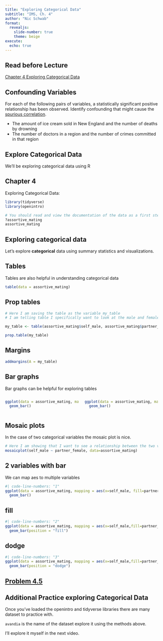 ```yaml
---
title: "Exploring Categorical Data"
subtitle: "IMS, Ch. 4"
author: "Nic Schwab"
format:
  revealjs: 
    slide-number: true
    theme: beige
execute: 
  echo: true
---
```


## Read before Lecture

[Chapter 4 Exploring Categorical Data](https://openintro-ims.netlify.app/explore-categorical)

## Confounding Variables

For each of the following pairs of variables, a statistically significant positive relationship has been observed. Identify confounding that might cause the [spurious correlation](https://en.wikipedia.org/wiki/Spurious_relationship).

::: incremental
-   The amount of ice cream sold in New England and the number of deaths by drowning
-   The number of doctors in a region and the number of crimes committed in that region

:::

## Explore Categorical Data

We'll be exploring categorical data using R

## Chapter 4

Exploring Categorical Data:

```r
library(tidyverse)
library(openintro)

# You should read and view the documentation of the data as a first step to exploring it. 
?assortive_mating
assortive_mating
```

## Exploring categorical data {#sec-explore-categorical}

Let's explore **categorical** data using summary statistics and visualizations.

## Tables

Tables are also helpful in understanding categorical data

```r
table(data = assortive_mating)
```

## Prop tables

```r
# Here I am saving the table as the variable my_table
# I am telling table I specifically want to look at the male and female variables.

my_table <- table(assortive_mating$self_male, assortive_mating$partner_female)

prop.table(my_table)
```

## Margins

```r
addmargins(A = my_table)
```

## Bar graphs

Bar graphs can be helpful for exploring tables

::: columns
::: {.column width="50%"}
```r
ggplot(data = assortive_mating, mapping = aes(x=self_male)) +
  geom_bar()
```
:::

::: {.column width="50%"}
```r
ggplot(data = assortive_mating, mapping = aes(x=partner_female)) +
  geom_bar()
```
:::
:::

## Mosaic plots

In the case of two categorical variables the mosaic plot is nice.

```r
# Here I am showing that I want to see a relationship between the two variables. 
mosaicplot(self_male ~ partner_female, data=assortive_mating)
```

## 2 variables with bar

We can map aes to multiple variables

```r
#| code-line-numbers: "1"
ggplot(data = assortive_mating, mapping = aes(x=self_male, fill=partner_female)) +
  geom_bar()
```

## fill

```r
#| code-line-numbers: "2"
ggplot(data = assortive_mating, mapping = aes(x=self_male,fill=partner_female)) +
  geom_bar(position = "fill")
```

## dodge

```r
#| code-line-numbers: "3"
ggplot(data = assortive_mating, mapping = aes(x=self_male,fill=partner_female)) +
  geom_bar(position = "dodge")
```

## [Problem 4.5](https://openintro-ims.netlify.app/explore-categorical#chp4-exercises)

## Additional Practice exploring Categorical Data

Once you've loaded the openintro and tidyverse libraries there are many dataset to practice with. 

`avandia` is the name of the dataset explore it using the methods above. 

I'll explore it myself in the next video.

